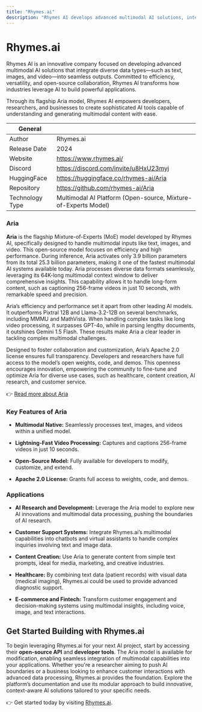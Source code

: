```yaml
---
title: "Rhymes.ai"
description: "Rhymes AI develops advanced multimodal AI solutions, integrating text, images, and video, empowering industries with its flagship Aria model for seamless AI applications."
---
```


# Rhymes.ai
Rhymes AI is an innovative company focused on developing advanced multimodal AI solutions that integrate diverse data types—such as text, images, and video—into seamless outputs. Committed to efficiency, versatility, and open-source collaboration, Rhymes AI transforms how industries leverage AI to build powerful applications.

Through its flagship Aria model, Rhymes AI empowers developers, researchers, and businesses to create sophisticated AI tools capable of understanding and generating multimodal content with ease.


| General  |  |
| --- | --- |
| Author | Rhymes.ai  |
| Release Date | 2024  |
| Website | https://www.rhymes.ai/  |
| Discord | https://discord.com/invite/u8HxU23myj  |
| HuggingFace | https://huggingface.co/rhymes-ai/Aria |
| Repository | https://github.com/rhymes-ai/Aria |
| Technology Type | Multimodal AI Platform (Open-source, Mixture-of-Experts Model) |

### Aria
**Aria** is the flagship Mixture-of-Experts (MoE) model developed by Rhymes AI, specifically designed to handle multimodal inputs like text, images, and video. This open-source model focuses on efficiency and high performance. During inference, Aria activates only 3.9 billion parameters from its total 25.3 billion parameters, making it one of the fastest multimodal AI systems available today. Aria processes diverse data formats seamlessly, leveraging its 64K-long multimodal context window to deliver comprehensive insights. This capability allows it to handle long-form content, such as captioning 256-frame videos in just 10 seconds, with remarkable speed and precision.

Aria’s efficiency and performance set it apart from other leading AI models. It outperforms Pixtral 12B and Llama-3.2-12B on several benchmarks, including MMMU and MathVista. When handling complex tasks like long video processing, it surpasses GPT-4o, while in parsing lengthy documents, it outshines Gemini 1.5 Flash. These results make Aria a clear leader in tackling complex multimodal challenges.

Designed to foster collaboration and customization, Aria’s Apache 2.0 license ensures full transparency. Developers and researchers have full access to the model’s open weights, code, and demos. This openness encourages innovation, empowering the community to fine-tune and optimize Aria for diverse use cases, such as healthcare, content creation, AI research, and customer service.

👉 [Read more about Aria](https://rhymes.ai/blog-details/aria-first-open-multimodal-native-moe-model)

### Key Features of Aria

- **Multimodal Native:** Seamlessly processes text, images, and videos within a unified model.

- **Lightning-Fast Video Processing:** Captures and captions 256-frame videos in just 10 seconds.

- **Open-Source Model:** Fully available for developers to modify, customize, and extend.

- **Apache 2.0 License:** Grants full access to weights, code, and demos.


### Applications

- **AI Research and Development:** Leverage the Aria model to explore new AI innovations and multimodal data processing, pushing the boundaries of AI research.

- **Customer Support Systems:** Integrate Rhymes.ai’s multimodal capabilities into chatbots and virtual assistants to handle complex inquiries involving text and image data.

- **Content Creation:** Use Aria to generate content from simple text prompts, ideal for media, marketing, and creative industries.

- **Healthcare:** By combining text data (patient records) with visual data (medical imaging), Rhymes.ai could be used to provide advanced diagnostic support.

- **E-commerce and Fintech:** Transform customer engagement and decision-making systems using multimodal insights, including voice, image, and text interactions.


## Get Started Building with Rhymes.ai
To begin leveraging Rhymes.ai for your next AI project, start by accessing their **open-source API** and **developer tools**. The Aria model is available for modification, enabling seamless integration of multimodal capabilities into your applications. Whether you're a researcher aiming to push AI boundaries or a business looking to enhance customer interactions with advanced data processing, Rhymes.ai provides the foundation. Explore the platform’s documentation and use its modular approach to build innovative, context-aware AI solutions tailored to your specific needs. 

👉 Get started today by visiting [Rhymes.ai](https://www.rhymes.ai/).


